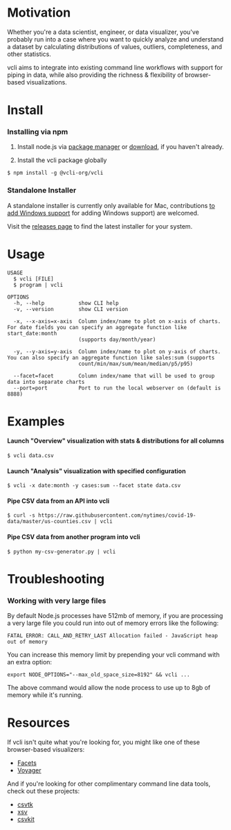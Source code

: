 # Motivation

Whether you're a data scientist, engineer, or data visualizer, you've probably run into a case where you want to quickly analyze and understand a dataset by calculating distributions of values, outliers, completeness, and other statistics.

vcli aims to integrate into existing command line workflows with support for piping in data, while also providing the richness & flexibility of browser-based visualizations.

# Install

### Installing via npm

1. Install node.js via [package manager](https://nodejs.org/en/download/package-manager/#macos) or [download](https://nodejs.org/en/download/), if you haven't already.

2. Install the vcli package globally

```sh-session
$ npm install -g @vcli-org/vcli
```

### Standalone Installer

A standalone installer is currently only available for Mac, contributions [to add Windows support](https://github.com/schnerd/vcli/issues/3) for adding Windows support) are welcomed.

Visit the [releases page](https://github.com/schnerd/vcli/releases) to find the latest installer for your system.

# Usage

```
USAGE
  $ vcli [FILE]
  $ program | vcli

OPTIONS
  -h, --help           show CLI help
  -v, --version        show CLI version

  -x, --x-axis=x-axis  Column index/name to plot on x-axis of charts. For date fields you can specify an aggregate function like start_date:month
                       (supports day/month/year)

  -y, --y-axis=y-axis  Column index/name to plot on y-axis of charts. You can also specify an aggregate function like sales:sum (supports
                       count/min/max/sum/mean/median/p5/p95)

  --facet=facet        Column index/name that will be used to group data into separate charts
  --port=port          Port to run the local webserver on (default is 8888)
```

# Examples

#### Launch "Overview" visualization with stats & distributions for all columns

```
$ vcli data.csv
```

#### Launch "Analysis" visualization with specified configuration

```
$ vcli -x date:month -y cases:sum --facet state data.csv
```

#### Pipe CSV data from an API into vcli

```
$ curl -s https://raw.githubusercontent.com/nytimes/covid-19-data/master/us-counties.csv | vcli
```

#### Pipe CSV data from another program into vcli

```
$ python my-csv-generator.py | vcli
```

# Troubleshooting

### Working with very large files

By default Node.js processes have 512mb of memory, if you are processing a very large file you could run into out of memory errors like the following:

```
FATAL ERROR: CALL_AND_RETRY_LAST Allocation failed - JavaScript heap out of memory
```

You can increase this memory limit by prepending your vcli command with an extra option:

```
export NODE_OPTIONS="--max_old_space_size=8192" && vcli ...
```

The above command would allow the node process to use up to 8gb of memory while it's running.

# Resources

If vcli isn't quite what you're looking for, you might like one of these browser-based visualizers:

- [Facets](https://pair-code.github.io/facets/)
- [Voyager](https://vega.github.io/voyager/)

And if you're looking for other complimentary command line data tools, check out these projects:

- [csvtk](https://github.com/shenwei356/csvtk)
- [xsv](https://github.com/BurntSushi/xsv)
- [csvkit](https://csvkit.readthedocs.io/en/latest/)

